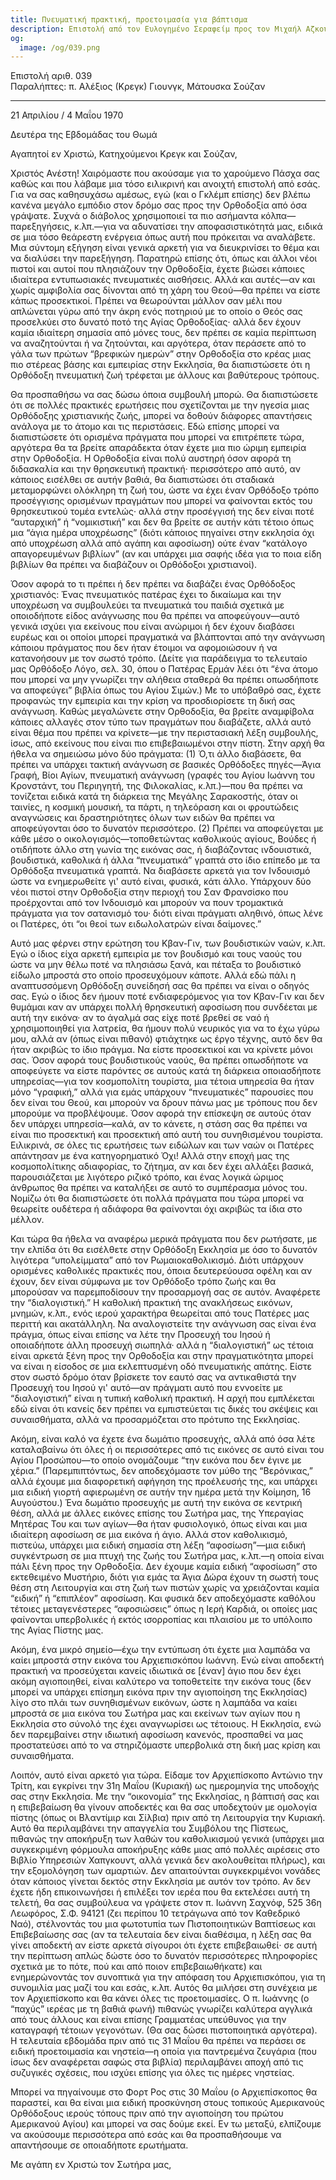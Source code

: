 ```yaml
---
title: Πνευματική πρακτική, προετοιμασία για βάπτισμα
description: Επιστολή από τον Ευλογημένο Σεραφείμ προς τον Μιχαήλ Αζκούλ.
og:
  image: /og/039.png
---
```


<div style={{textAlign:'right', fontFamily:'monospace'}}>Επιστολή αριθ. 039</div>
<div style={{textAlign:'left', fontFamily:'monospace'}}>Παραλήπτες: π. Αλέξιος (Κρεγκ) Γιουνγκ, Μάτουσκα Σούζαν</div>

---

21 Απριλίου / 4 Μαΐου 1970

Δευτέρα της Εβδομάδας του Θωμά

Αγαπητοί εν Χριστώ, Κατηχούμενοι Κρεγκ και Σούζαν,

Χριστός Ανέστη! Χαιρόμαστε που ακούσαμε για το χαρούμενο Πάσχα σας καθώς και που λάβαμε μια τόσο ειλικρινή και ανοιχτή επιστολή από εσάς. Για να σας καθησυχάσω αμέσως, εγώ (και ο Γκλέμπ επίσης) δεν βλέπω κανένα μεγάλο εμπόδιο στον δρόμο σας προς την Ορθοδοξία από όσα γράψατε. Συχνά ο διάβολος χρησιμοποιεί τα πιο ασήμαντα κόλπα—παρεξηγήσεις, κ.λπ.—για να αδυνατίσει την αποφασιστικότητά μας, ειδικά σε μια τόσο θεάρεστη ενέργεια όπως αυτή που πρόκειται να αναλάβετε. Μια σύντομη εξήγηση είναι γενικά αρκετή για να διευκρινίσει το θέμα και να διαλύσει την παρεξήγηση. Παρατηρώ επίσης ότι, όπως και άλλοι νέοι πιστοί και αυτοί που πλησιάζουν την Ορθοδοξία, έχετε βιώσει κάποιες ιδιαίτερα εντυπωσιακές πνευματικές αισθήσεις. Αλλά και αυτές—αν και χωρίς αμφιβολία σας δίνονται από τη χάρη του Θεού—θα πρέπει να είστε κάπως προσεκτικοί. Πρέπει να θεωρούνται μάλλον σαν μέλι που απλώνεται γύρω από την άκρη ενός ποτηριού με το οποίο ο Θεός σας προσελκύει στο δυνατό ποτό της Αγίας Ορθοδοξίας· αλλά δεν έχουν καμία ιδιαίτερη σημασία από μόνες τους, δεν πρέπει σε καμία περίπτωση να αναζητούνται ή να ζητούνται, και αργότερα, όταν περάσετε από το γάλα των πρώτων “βρεφικών ημερών” στην Ορθοδοξία στο κρέας μιας πιο στέρεας βάσης και εμπειρίας στην Εκκλησία, θα διαπιστώσετε ότι η Ορθόδοξη πνευματική ζωή τρέφεται με άλλους και βαθύτερους τρόπους.

Θα προσπαθήσω να σας δώσω όποια συμβουλή μπορώ. Θα διαπιστώσετε ότι σε πολλές πρακτικές ερωτήσεις που σχετίζονται με την ηγεσία μιας Ορθόδοξης χριστιανικής ζωής, μπορεί να δοθούν διάφορες απαντήσεις ανάλογα με το άτομο και τις περιστάσεις. Εδώ επίσης μπορεί να διαπιστώσετε ότι ορισμένα πράγματα που μπορεί να επιτρέπετε τώρα, αργότερα θα τα βρείτε απαράδεκτα όταν έχετε μια πιο ώριμη εμπειρία στην Ορθοδοξία. Η Ορθοδοξία είναι πολύ αυστηρή όσον αφορά τη διδασκαλία και την θρησκευτική πρακτική· περισσότερο από αυτό, αν κάποιος εισέλθει σε αυτήν βαθιά, θα διαπιστώσει ότι σταδιακά μεταμορφώνει ολόκληρη τη ζωή του, ώστε να έχει έναν Ορθόδοξο τρόπο προσέγγισης ορισμένων πραγμάτων που μπορεί να φαίνονται εκτός του θρησκευτικού τομέα εντελώς· αλλά στην προσέγγισή της δεν είναι ποτέ “αυταρχική” ή “νομικιστική” και δεν θα βρείτε σε αυτήν κάτι τέτοιο όπως μια “άγια ημέρα υποχρέωσης” (διότι κάποιος πηγαίνει στην εκκλησία όχι από υποχρέωση αλλά από αγάπη και αφοσίωση) ούτε έναν “κατάλογο απαγορευμένων βιβλίων” (αν και υπάρχει μια σαφής ιδέα για το ποια είδη βιβλίων θα πρέπει να διαβάζουν οι Ορθόδοξοι χριστιανοί).

Όσον αφορά το τι πρέπει ή δεν πρέπει να διαβάζει ένας Ορθόδοξος χριστιανός: Ένας πνευματικός πατέρας έχει το δικαίωμα και την υποχρέωση να συμβουλεύει τα πνευματικά του παιδιά σχετικά με οποιοδήποτε είδος ανάγνωσης που θα πρέπει να αποφεύγουν—αυτό γενικά ισχύει για εκείνους που είναι ανώριμοι ή δεν έχουν διαβάσει ευρέως και οι οποίοι μπορεί πραγματικά να βλάπτονται από την ανάγνωση κάποιου πράγματος που δεν ήταν έτοιμοι να αφομοιώσουν ή να κατανοήσουν με τον σωστό τρόπο. (Δείτε για παράδειγμα το τελευταίο μας Ορθόδοξο Λόγο, σελ. 30, όπου ο Πατέρας Ερμάν λέει ότι “ένα άτομο που μπορεί να μην γνωρίζει την αλήθεια σταθερά θα πρέπει οπωσδήποτε να αποφεύγει” βιβλία όπως του Αγίου Σιμών.) Με το υπόβαθρό σας, έχετε προφανώς την εμπειρία και την κρίση να προσδιορίσετε τη δική σας ανάγνωση. Καθώς μεγαλώνετε στην Ορθοδοξία, θα βρείτε αναμφίβολα κάποιες αλλαγές στον τύπο των πραγμάτων που διαβάζετε, αλλά αυτό είναι θέμα που πρέπει να κρίνετε—με την περιστασιακή λέξη συμβουλής, ίσως, από εκείνους που είναι πιο επιβεβαιωμένοι στην πίστη. Στην αρχή θα ήθελα να σημειώσω μόνο δύο πράγματα: (1) Ό,τι άλλο διαβάσετε, θα πρέπει να υπάρχει τακτική ανάγνωση σε βασικές Ορθόδοξες πηγές—Άγια Γραφή, Βίοι Αγίων, πνευματική ανάγνωση (γραφές του Αγίου Ιωάννη του Κρονστάντ, του Περιηγητή, της Φιλοκαλίας, κ.λπ.)—που θα πρέπει να τονίζεται ειδικά κατά τη διάρκεια της Μεγάλης Σαρακοστής, όταν οι ταινίες, η κοσμική μουσική, τα πάρτι, η τηλεόραση και οι φρουτώδεις αναγνώσεις και δραστηριότητες όλων των ειδών θα πρέπει να αποφεύγονται όσο το δυνατόν περισσότερο. (2) Πρέπει να αποφεύγεται με κάθε μέσο ο οικολογισμός—τοποθετώντας καθολικούς αγίους, Βούδες ή οτιδήποτε άλλο στη γωνία της εικόνας σας, ή διαβάζοντας ινδουιστικά, βουδιστικά, καθολικά ή άλλα “πνευματικά” γραπτά στο ίδιο επίπεδο με τα Ορθόδοξα πνευματικά γραπτά. Να διαβάσετε αρκετά για τον Ινδουισμό ώστε να ενημερωθείτε γι' αυτό είναι, φυσικά, κάτι άλλο. Υπάρχουν δύο νέοι πιστοί στην Ορθοδοξία στην περιοχή του Σαν Φρανσίσκο που προέρχονται από τον Ινδουισμό και μπορούν να πουν τρομακτικά πράγματα για τον σατανισμό του· διότι είναι πράγματι αληθινό, όπως λένε οι Πατέρες, ότι “οι θεοί των ειδωλολατρών είναι δαίμονες.”

Αυτό μας φέρνει στην ερώτηση του Κβαν-Γιν, των βουδιστικών ναών, κ.λπ. Εγώ ο ίδιος είχα αρκετή εμπειρία με τον βουδισμό και τους ναούς του ώστε να μην θέλω ποτέ να πλησιάσω ξανά, και πέταξα το βουδιστικό είδωλο μπροστά στο οποίο προσευχόμουν κάποτε. Αλλά εδώ πάλι η αναπτυσσόμενη Ορθόδοξη συνείδησή σας θα πρέπει να είναι ο οδηγός σας. Εγώ ο ίδιος δεν ήμουν ποτέ ενδιαφερόμενος για τον Κβαν-Γιν και δεν θυμάμαι καν αν υπάρχει πολλή θρησκευτική αφοσίωση που συνδέεται με αυτή την εικόνα· αν το άγαλμά σας είχε ποτέ βρεθεί σε ναό ή χρησιμοποιηθεί για λατρεία, θα ήμουν πολύ νευρικός για να το έχω γύρω μου, αλλά αν (όπως είναι πιθανό) φτιάχτηκε ως έργο τέχνης, αυτό δεν θα ήταν ακριβώς το ίδιο πράγμα. Να είστε προσεκτικοί και να κρίνετε μόνοι σας. Όσον αφορά τους βουδιστικούς ναούς, θα πρέπει οπωσδήποτε να αποφεύγετε να είστε παρόντες σε αυτούς κατά τη διάρκεια οποιασδήποτε υπηρεσίας—για τον κοσμοπολίτη τουρίστα, μια τέτοια υπηρεσία θα ήταν μόνο “γραφική,” αλλά για εμάς υπάρχουν “πνευματικές” παρουσίες που δεν είναι του Θεού, και μπορούν να δρουν πάνω μας με τρόπους που δεν μπορούμε να προβλέψουμε. Όσον αφορά την επίσκεψη σε αυτούς όταν δεν υπάρχει υπηρεσία—καλά, αν το κάνετε, η στάση σας θα πρέπει να είναι πιο προσεκτική και προσεκτική από αυτή του συνηθισμένου τουρίστα. Ειλικρινά, σε όλες τις ερωτήσεις των ειδώλων και των ναών οι Πατέρες απάντησαν με ένα κατηγορηματικό Όχι! Αλλά στην εποχή μας της κοσμοπολίτικης αδιαφορίας, το ζήτημα, αν και δεν έχει αλλάξει βασικά, παρουσιάζεται με λιγότερο ριζικό τρόπο, και ένας λογικά ώριμος άνθρωπος θα πρέπει να καταλήξει σε αυτό το συμπέρασμα μόνος του. Νομίζω ότι θα διαπιστώσετε ότι πολλά πράγματα που τώρα μπορεί να θεωρείτε ουδέτερα ή αδιάφορα θα φαίνονται όχι ακριβώς τα ίδια στο μέλλον.

Και τώρα θα ήθελα να αναφέρω μερικά πράγματα που δεν ρωτήσατε, με την ελπίδα ότι θα εισέλθετε στην Ορθόδοξη Εκκλησία με όσο το δυνατόν λιγότερα “υπολείμματα” από τον Ρωμαιοκαθολικισμό. Διότι υπάρχουν ορισμένες καθολικές πρακτικές που, όποια δευτερεύουσα οφέλη και αν έχουν, δεν είναι σύμφωνα με τον Ορθόδοξο τρόπο ζωής και θα μπορούσαν να παρεμποδίσουν την προσαρμογή σας σε αυτόν. Αναφέρετε την “διαλογιστική.” Η καθολική πρακτική της ανακλήσεως εικόνων, μνημών, κ.λπ., ενός ιερού χαρακτήρα θεωρείται από τους Πατέρες μας περιττή και ακατάλληλη. Να αναλογιστείτε την ανάγνωση σας είναι ένα πράγμα, όπως είναι επίσης να λέτε την Προσευχή του Ιησού ή οποιαδήποτε άλλη προσευχή σιωπηλά· αλλά η “διαλογιστική” ως τέτοια είναι αρκετά ξένη προς την Ορθοδοξία και στην πραγματικότητα μπορεί να είναι η είσοδος σε μια εκλεπτυσμένη οδό πνευματικής απάτης. Είστε στον σωστό δρόμο όταν βρίσκετε τον εαυτό σας να αντικαθιστά την Προσευχή του Ιησού γι' αυτό—αν πράγματι αυτό που εννοείτε με “διαλογιστική” είναι η τυπική καθολική πρακτική. Η αρχή που εμπλέκεται εδώ είναι ότι κανείς δεν πρέπει να εμπιστεύεται τις δικές του σκέψεις και συναισθήματα, αλλά να προσαρμόζεται στο πρότυπο της Εκκλησίας.

Ακόμη, είναι καλό να έχετε ένα δωμάτιο προσευχής, αλλά από όσα λέτε καταλαβαίνω ότι όλες ή οι περισσότερες από τις εικόνες σε αυτό είναι του Αγίου Προσώπου—το οποίο ονομάζουμε “την εικόνα που δεν έγινε με χέρια.” (Παρεμπιπτόντως, δεν αποδεχόμαστε τον μύθο της “Βερόνικας,” αλλά έχουμε μια διαφορετική αφήγηση της προέλευσής της, και υπάρχει μια ειδική γιορτή αφιερωμένη σε αυτήν την ημέρα μετά την Κοίμηση, 16 Αυγούστου.) Ένα δωμάτιο προσευχής με αυτή την εικόνα σε κεντρική θέση, αλλά με άλλες εικόνες επίσης του Σωτήρα μας, της Υπεραγίας Μητέρας Του και των αγίων—θα ήταν φυσιολογικό, όπως είναι και μια ιδιαίτερη αφοσίωση σε μια εικόνα ή άγιο. Αλλά στον καθολικισμό, πιστεύω, υπάρχει μια ειδική σημασία στη λέξη “αφοσίωση”—μια ειδική συγκέντρωση σε μια πτυχή της ζωής του Σωτήρα μας, κ.λπ.—η οποία είναι πάλι ξένη προς την Ορθοδοξία. Δεν έχουμε καμία ειδική “αφοσίωση” στο εκτεθειμένο Μυστήριο, διότι για εμάς τα Άγια Δώρα έχουν τη σωστή τους θέση στη Λειτουργία και στη ζωή των πιστών χωρίς να χρειάζονται καμία “ειδική” ή “επιπλέον” αφοσίωση. Και φυσικά δεν αποδεχόμαστε καθόλου τέτοιες μεταγενέστερες “αφοσιώσεις” όπως η Ιερή Καρδιά, οι οποίες μας φαίνονται υπερβολικές ή εκτός ισορροπίας και πλαισίου με το υπόλοιπο της Αγίας Πίστης μας.

Ακόμη, ένα μικρό σημείο—έχω την εντύπωση ότι έχετε μια λαμπάδα να καίει μπροστά στην εικόνα του Αρχιεπισκόπου Ιωάννη. Ενώ είναι αποδεκτή πρακτική να προσεύχεται κανείς ιδιωτικά σε [έναν] άγιο που δεν έχει ακόμη αγιοποιηθεί, είναι καλύτερο να τοποθετείτε την εικόνα τους (δεν μπορεί να υπάρχει επίσημη εικόνα πριν την αγιοποίηση της Εκκλησίας) λίγο στο πλάι των συνηθισμένων εικόνων, ώστε η λαμπάδα να καίει μπροστά σε μια εικόνα του Σωτήρα μας και εκείνων των αγίων που η Εκκλησία στο σύνολό της έχει αναγνωρίσει ως τέτοιους. Η Εκκλησία, ενώ δεν παρεμβαίνει στην ιδιωτική αφοσίωση κανενός, προσπαθεί να μας προστατεύσει από το να στηριζόμαστε υπερβολικά στη δική μας κρίση και συναισθήματα.

Λοιπόν, αυτό είναι αρκετό για τώρα. Είδαμε τον Αρχιεπίσκοπο Αντώνιο την Τρίτη, και εγκρίνει την 31η Μαΐου (Κυριακή) ως ημερομηνία της υποδοχής σας στην Εκκλησία. Με την “οικονομία” της Εκκλησίας, η βάπτισή σας και η επιβεβαίωση θα γίνουν αποδεκτές και θα σας υποδεχτούν με ομολογία πίστης (όπως οι Βλαντίμιρ και Σίλβια) πριν από τη Λειτουργία την Κυριακή. Αυτό θα περιλαμβάνει την απαγγελία του Συμβόλου της Πίστεως, πιθανώς την αποκήρυξη των λαθών του καθολικισμού γενικά (υπάρχει μια συγκεκριμένη φόρμουλα αποκήρυξης κάθε μιας από πολλές αιρέσεις στο Βιβλίο Υπηρεσιών Χαπγκουντ, αλλά γενικά δεν ακολουθείται πλήρως), και την εξομολόγηση των αμαρτιών. Δεν απαιτούνται συγκεκριμένοι νονάδες όταν κάποιος γίνεται δεκτός στην Εκκλησία με αυτόν τον τρόπο. Αν δεν έχετε ήδη επικοινωνήσει ή επιλέξει τον ιερέα που θα εκτελέσει αυτή τη τελετή, θα σας συμβούλευα να γράψετε στον π. Ιωάννη Σαχνόφ, 525 36η Λεωφόρος, Σ.Φ. 94121 (ζει περίπου 10 τετράγωνα από τον Καθεδρικό Ναό), στέλνοντάς του μια φωτοτυπία των Πιστοποιητικών Βαπτίσεως και Επιβεβαίωσης σας (αν τα τελευταία δεν είναι διαθέσιμα, η λέξη σας θα γίνει αποδεκτή αν είστε αρκετά σίγουροι ότι έχετε επιβεβαιωθεί· σε αυτή την περίπτωση απλώς δώστε όσο το δυνατόν περισσότερες πληροφορίες σχετικά με το πότε, πού και από ποιον επιβεβαιωθήκατε) και ενημερώνοντάς τον συνοπτικά για την απόφαση του Αρχιεπισκόπου, για τη συνομιλία μας μαζί του και εσάς, κ.λπ. Αυτός θα μιλήσει στη συνέχεια με τον Αρχιεπίσκοπο και θα κάνει όλες τις προετοιμασίες. Ο π. Ιωάννης (ο “παχύς” ιερέας με τη βαθιά φωνή) πιθανώς γνωρίζει καλύτερα αγγλικά από τους άλλους και είναι επίσης Γραμματέας υπεύθυνος για την καταγραφή τέτοιων γεγονότων. (Θα σας δώσει πιστοποιητικά αργότερα). Η τελευταία εβδομάδα πριν από τις 31 Μαΐου θα πρέπει να περάσει σε ειδική προετοιμασία και νηστεία—η οποία για παντρεμένα ζευγάρια (που ίσως δεν αναφέρεται σαφώς στα βιβλία) περιλαμβάνει αποχή από τις συζυγικές σχέσεις, που ισχύει επίσης για όλες τις ημέρες νηστείας.

Μπορεί να πηγαίνουμε στο Φορτ Ρος στις 30 Μαΐου (ο Αρχιεπίσκοπος θα παραστεί, και θα είναι μια ειδική προσκύνηση στους τοπικούς Αμερικανούς Ορθόδοξους ιερούς τόπους πριν από την αγιοποίηση του πρώτου Αμερικανού Αγίου) και μπορεί να σας δούμε εκεί. Εν τω μεταξύ, ελπίζουμε να ακούσουμε περισσότερα από εσάς και θα προσπαθήσουμε να απαντήσουμε σε οποιαδήποτε ερωτήματα.

Με αγάπη εν Χριστώ τον Σωτήρα μας,
